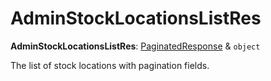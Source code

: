 
# AdminStockLocationsListRes

 **AdminStockLocationsListRes**: [PaginatedResponse](../../interfaces/medusa.PaginatedResponse-1/page.mdx) & `object`

The list of stock locations with pagination fields.

